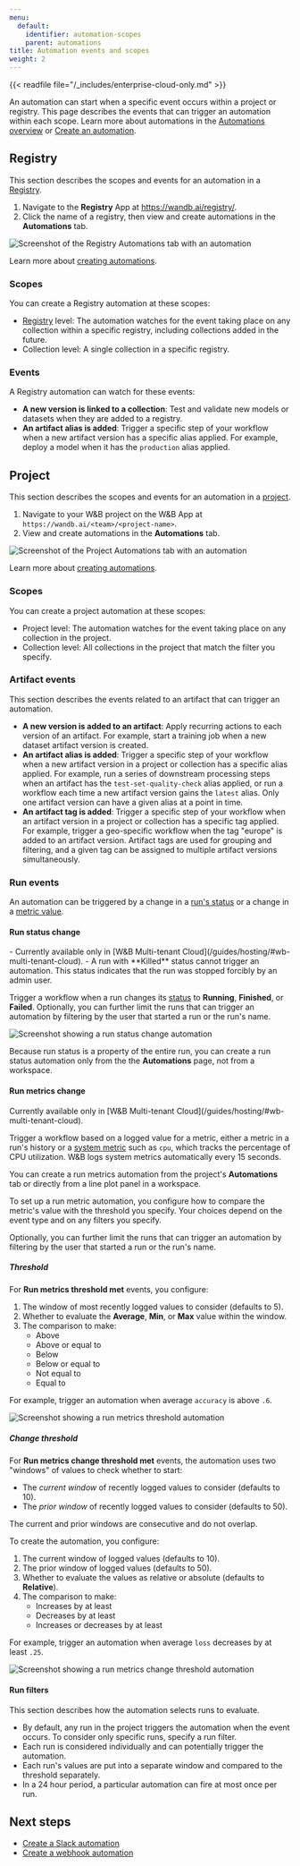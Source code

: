 ```yaml
---
menu:
  default:
    identifier: automation-scopes
    parent: automations
title: Automation events and scopes
weight: 2
---
```

<Info>
{{< readfile file="/_includes/enterprise-cloud-only.md" >}}
</Info>

An automation can start when a specific event occurs within a project or registry. This page describes the events that can trigger an automation within each scope. Learn more about automations in the [Automations overview](/guides/core/automations/) or [Create an automation](create-automations/).

## Registry
This section describes the scopes and events for an automation in a [Registry](/guides/core/registry/).

1. Navigate to the **Registry** App at https://wandb.ai/registry/.
1. Click the name of a registry, then view and create automations in the **Automations** tab.

![Screenshot of the Registry Automations tab with an automation](/images/automations/registry_automations_tab.png)

Learn more about [creating automations](create-automations/).

### Scopes
You can create a Registry automation at these scopes:
- [Registry](/guides/core/registry/) level: The automation watches for the event taking place on any collection within a specific registry, including collections added in the future.
- Collection level: A single collection in a specific registry.

### Events
A Registry automation can watch for these events:
- **A new version is linked to a collection**: Test and validate new models or datasets when they are added to a registry.
- **An artifact alias is added**: Trigger a specific step of your workflow when a new artifact version has a specific alias applied. For example, deploy a model when it has the `production` alias applied.

## Project
This section describes the scopes and events for an automation in a [project](/guides/models/track/project-page).

1. Navigate to your W&B project on the W&B App at `https://wandb.ai/<team>/<project-name>`.
1. View and create automations in the **Automations** tab.

![Screenshot of the Project Automations tab with an automation](/images/automations/project_automations_tab.png)

Learn more about [creating automations](create-automations/).

### Scopes
You can create a project automation at these scopes:
- Project level: The automation watches for the event taking place on any collection in the project.
- Collection level: All collections in the project that match the filter you specify.

### Artifact events
This section describes the events related to an artifact that can trigger an automation.

- **A new version is added to an artifact**: Apply recurring actions to each version of an artifact. For example, start a training job when a new dataset artifact version is created.
- **An artifact alias is added**: Trigger a specific step of your workflow when a new artifact version in a project or collection has a specific alias applied. For example, run a series of downstream processing steps when an artifact has the `test-set-quality-check` alias applied, or run a workflow each time a new artifact version gains the `latest` alias. Only one artifact version can have a given alias at a point in time.
- **An artifact tag is added**: Trigger a specific step of your workflow when an artifact version in a project or collection has a specific tag applied. For example, trigger a geo-specific workflow when the tag "europe" is added to an artifact version. Artifact tags are used for grouping and filtering, and a given tag can be assigned to multiple artifact versions simultaneously.

### Run events
An automation can be triggered by a change in a [run's status](/guides/models/track/runs/#run-states) or a change in a [metric value](/guides/models/track/log/#what-data-is-logged-with-specific-wb-api-calls).

#### Run status change
<Note>
- Currently available only in [W&B Multi-tenant Cloud](/guides/hosting/#wb-multi-tenant-cloud).
- A run with **Killed** status cannot trigger an automation. This status indicates that the run was stopped forcibly by an admin user.
</Note>

Trigger a workflow when a run changes its [status](/guides/models/track/runs/_index.md#run-states) to **Running**, **Finished**, or **Failed**. Optionally, you can further limit the runs that can trigger an automation by filtering by the user that started a run or the run's name.

![Screenshot showing a run status change automation](/images/automations/run_status_change.png)

Because run status is a property of the entire run, you can create a run status automation only from the the **Automations** page, not from a workspace.

#### Run metrics change
<Note>
Currently available only in [W&B Multi-tenant Cloud](/guides/hosting/#wb-multi-tenant-cloud).
</Note>

Trigger a workflow based on a logged value for a metric, either a metric in a run's history or a [system metric](/ref/system-metrics) such as `cpu`, which tracks the percentage of CPU utilization. W&B logs system metrics automatically every 15 seconds.

You can create a run metrics automation from the project's **Automations** tab or directly from a line plot panel in a workspace.

To set up a run metric automation, you configure how to compare the metric's value with the threshold you specify. Your choices depend on the event type and on any filters you specify.

Optionally, you can further limit the runs that can trigger an automation by filtering by the user that started a run or the run's name.

##### Threshold
For **Run metrics threshold met** events, you configure:
1. The window of most recently logged values to consider (defaults to 5).
1. Whether to evaluate the **Average**, **Min**, or **Max** value within the window.
1. The comparison to make:
      - Above
      - Above or equal to
      - Below
      - Below or equal to
      - Not equal to
      - Equal to

For example, trigger an automation when average `accuracy` is above `.6`.

![Screenshot showing a run metrics threshold automation](/images/automations/run_metrics_threshold_automation.png)

##### Change threshold
For **Run metrics change threshold met** events, the automation uses two "windows" of values to check whether to start:

- The _current window_ of recently logged values to consider (defaults to 10).
- The _prior window_ of recently logged values to consider (defaults to 50).

The current and prior windows are consecutive and do not overlap.

To create the automation, you configure:
1. The current window of logged values (defaults to 10).
1. The prior window of logged values (defaults to 50).
1. Whether to evaluate the values as relative or absolute (defaults to **Relative**).
1. The comparison to make:
      - Increases by at least
      - Decreases by at least
      - Increases or decreases by at least

For example, trigger an automation when average `loss` decreases by at least `.25`.

![Screenshot showing a run metrics change threshold automation](/images/automations/run_metrics_change_threshold_automation.png)

#### Run filters
This section describes how the automation selects runs to evaluate.

- By default, any run in the project triggers the automation when the event occurs. To consider only specific runs, specify a run filter.
- Each run is considered individually and can potentially trigger the automation.
- Each run's values are put into a separate window and compared to the threshold separately.
- In a 24 hour period, a particular automation can fire at most once per run.

## Next steps
- [Create a Slack automation](create-automations/slack)
- [Create a webhook automation](create-automations/webhook)
